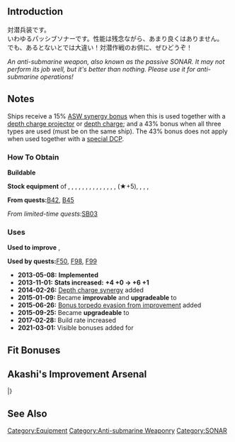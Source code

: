 {{EquipmentInfo|46}}

==Introduction==
対潜兵装です。<br>
いわゆるパッシブソナーです。性能は残念ながら、あまり良くはありません。<br>
でも、あるとないとでは大違い！対潜作戦のお供に、ぜひどうぞ！

''An anti-submarine weapon, also known as the passive SONAR. It may not perform its job well, but it's better than nothing. Please use it for anti-submarine operations!''

==Notes==
Ships receive a 15% [[Damage Calculations#Anti-Submarine Warfare|ASW synergy bonus]] when this is used together with a [[:Category:Depth Charge Projectors|depth charge projector]] or [[:Category:Depth Charges|depth charge]]; and a 43% bonus when all three types are used (must be on the same ship). The 43% bonus does not apply when used together with a [[:Category:Special Depth Charge Projectors|special DCP]].

<div class="mw-collapsible"><h3>How To Obtain</h3>
<div class="mw-collapsible-content">
'''Buildable'''

'''Stock equipment''' of {{Ship/Link|Asashimo}}, {{Ship/Link|Fukae Kai}}, {{Ship/Link|Hatakaze Kai}}, {{Ship/Link|Hayanami Kai}}, {{Ship/Link|Hiburi Kai}}, {{Ship/Link|Hirato Kai}}, {{Ship/Link|Katori Kai}}, {{Ship/Link|Kishinami Kai}}, {{Ship/Link|Matsukaze Kai}}, {{Ship/Link|Nowaki Kai}}, {{Ship/Link|Shikinami Kai Ni}}, {{Ship/Link|Shimakaze Kai}}, {{Ship/Link|Tanikaze Kai}}, {{Ship/Link|Tsushima Kai}}, {{Ship/Link|Umikaze Kai Ni}} (★+5), {{Ship/Link|Urakaze D Kai}}, {{Ship/Link|Urakaze Kai}}, {{Ship/Link|Yamakaze Kai}}, {{Ship/Link|Yukikaze Kai}}

'''From quests: '''[[Quests#B42|B42]], [[Quests#B45|B45]]

''From limited-time quests: ''[[Quests/Seasonal#SB03|SB03]]

</div></div>

<div class="mw-collapsible"><h3>Uses</h3>
<div class="mw-collapsible-content">
'''Used to improve''' {{Equipment/Link|Type 93 Passive Sonar}}, {{Equipment/Link|Type 4 Passive Sonar}}

'''Used by quests: '''[[Quests#F50|F50]], [[Quests#F98|F98]], [[Quests#F99|F99]]

</div></div>


<div class="mw-collapsible><h3>Updates History</h3>
<div class="mw-collapsible-content>
* '''2013-05-08:''' '''Implemented'''
* '''2013-11-01:''' '''Stats increased:'''  '''{{ASW}}+4 {{Hit}}+0 → {{ASW}}+6 {{Hit}}+1 '''
* '''2014-02-26:''' [[Damage Calculations#Anti-Submarine Warfare|Depth charge synergy]] added
* '''2015-01-09:''' Became '''improvable''' and '''upgradeable''' to {{Equipment/Link|Type 3 Active Sonar}}
* '''2015-06-26:''' [[Accuracy, Evasion and Criticals#Evasion Formulas|Bonus torpedo evasion from improvement]] added
* '''2015-09-25:''' Became '''upgradeable''' to {{Equipment/Link|Type 4 Passive Sonar}}
* '''2017-02-28:''' Build rate increased
* '''2021-03-01:''' Visible bonuses added for {{Ship/Link|Katori|Kashima|text=Katori-class}}
</div></div>

==Fit Bonuses==
{{:Type 93 Passive Sonar/Bonuses}}

==Akashi's Improvement Arsenal==
{{AkashiWorkshop}}
{{AkashiWorkshopLine2
|Name={{PAGENAME}}
|ItemType=Sonar
|Fuel=10
|Ammo=0
|Steel=30
|Baux=30
|Mats0-5=2/2
|Mats6-9=3/4
|Mats10=10/20
|Screws0-5=1/2
|Screws6-9=2/3
|Screws10=6/12
|EquipConsume0-5=-
|EquipConsume6-9=1x{{Sonar|Type 93 SONAR}}
|EquipConsume10=2x{{Sonar|Type 3 Active SONAR}}
|Sun=S<br>K<br>&nbsp;
|Mon=&nbsp;<br>&nbsp;<br>I
|Thu=S<br>&nbsp;<br>I
|Fri=S<br>K<br>I
|Sat=S<br>K<br>&nbsp;
|2ndShip=[[Shigure#Second Upgrade|Shigure Kai Ni]]<br>[[Katori#First Upgrade|Katori Kai]]<br>[[Isuzu#Second Upgrade|Isuzu Kai Ni]]
|Notes=Upgrades to [[Type 4 Passive SONAR]].
|Mats10:2=6/9
|Screws10:2=3/5
|EquipConsume10:2=2x{{Sonar|Type 93 SONAR}}
|Sun:2=Y
|Fri:2=Y
|Sat:2=Y
|2ndShip:2=[[Yuubari]]
|Notes:2=Upgrades to [[Type 3 Active Sonar]] ★+3.
}}
|}

==See Also==
{{Equipmentlist}}
[[Category:Equipment]]
[[Category:Anti-submarine Weaponry]]
[[Category:SONAR]]